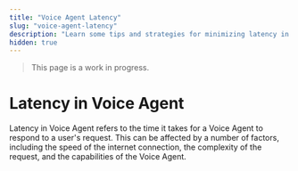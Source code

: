 ```yaml
---
title: "Voice Agent Latency"
slug: "voice-agent-latency"
description: "Learn some tips and strategies for minimizing latency in Voice Agent requests."
hidden: true
---
```


> This page is a work in progress.

# Latency in Voice Agent

Latency in Voice Agent refers to the time it takes for a Voice Agent to respond to a user's request. This can be affected by a number of factors, including the speed of the internet connection, the complexity of the request, and the capabilities of the Voice Agent.

